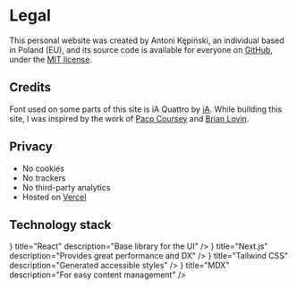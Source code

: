 


# Legal

This personal website was created by Antoni Kępiński, an individual based in Poland (EU), and its source code is available for everyone on [GitHub](https://github.com/xxczaki/site), under the [MIT license](https://opensource.org/licenses/MIT).

## Credits

Font used on some parts of this site is iA Quattro by [iA](https://ia.net/). While building this site, I was inspired by the work of [Paco Coursey](https://paco.sh/) and [Brian Lovin](https://brianlovin.com/).

## Privacy

- No cookies
- No trackers
- No third-party analytics
- Hosted on [Vercel](https://vercel.com/)

## Technology stack

<ResponsiveGrid>
	<Item
		icon={<SiReact size={20}/>}
		title="React"
		description="Base library for the UI"
	/>
	<Item
		icon={<SiNextDotJs size={20}/>}
		title="Next.js"
		description="Provides great performance and DX"
	/>
	<Item
		icon={<SiTailwindcss size={20}/>}
		title="Tailwind CSS"
		description="Generated accessible styles"
	/>
	<Item
		icon={<SiMarkdown size={20}/>}
		title="MDX"
		description="For easy content management"
	/>
</ResponsiveGrid>

<div className="h-32"/>

